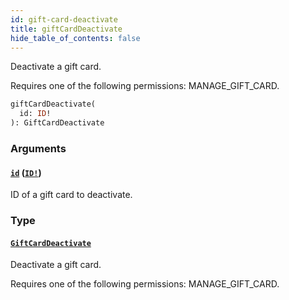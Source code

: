 ```yaml
---
id: gift-card-deactivate
title: giftCardDeactivate
hide_table_of_contents: false
---
```


Deactivate a gift card.

Requires one of the following permissions: MANAGE_GIFT_CARD.

```graphql
giftCardDeactivate(
  id: ID!
): GiftCardDeactivate
```

### Arguments

#### [`id`](#) ([`ID!`](../../../developer/api-reference/scalars/id))

ID of a gift card to deactivate.

### Type

#### [`GiftCardDeactivate`](../../../developer/api-reference/objects/gift-card-deactivate)

Deactivate a gift card.

Requires one of the following permissions: MANAGE_GIFT_CARD.

